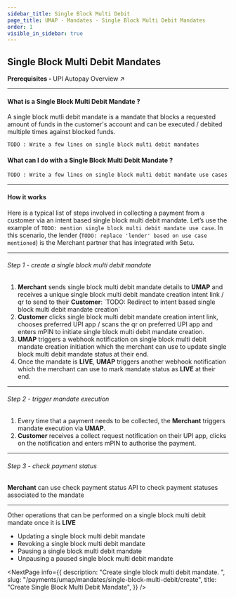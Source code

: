 ```yaml
---
sidebar_title: Single Block Multi Debit
page_title: UMAP - Mandates - Single Block Multi Debit Mandates
order: 1
visible_in_sidebar: true
---
```


## Single Block Multi Debit Mandates

<Card padding="nano" shape="rounded" marginBottom="micro">
    <Text size="medium" marginBottom="none" paddingRight="medium">
        <strong>Prerequisites - </strong>
        <Link href="/payments/umap/mandates">
            UPI Autopay Overview ↗
        </Link>
    </Text>
</Card>

<hr class="primary"/>

#### What is a Single Block Multi Debit Mandate ?

A single block mutli debit mandate is a mandate that blocks a requested amount of funds in the customer's account and can be executed / debited multiple times against blocked funds.

`TODO : Write a few lines on single block multi debit mandates`

#### What can I do with a Single Block Multi Debit Mandate ?

`TODO : Write a few lines on single block multi debit mandate use cases`

<hr class="primary" />

#### How it works

Here is a typical list of steps involved in collecting a payment from a customer via an intent based single block multi debit mandate. Let’s use the example of `TODO: mention single block multi debit mandate use case`. In this scenario, the lender (`TODO: replace 'lender' based on use case mentioned`) is the Merchant partner that has integrated with Setu.

<hr class="primary"/>

###### Step 1 - create a single block multi debit mandate

<ol>
    <li><b>Merchant</b> sends single block multi debit mandate details to <b>UMAP</b> and receives a unique single block multi debit mandate creation intent link / qr to send to their <b>Customer</b>: `TODO: Redirect to intent based single block multi debit mandate creation`</li>
    <li><b>Customer</b> clicks single block multi debit mandate creation intent link, chooses preferred UPI app / scans the qr on preferred UPI app and enters mPIN to initiate single block multi debit mandate creation.</li>
    <li><b>UMAP</b> triggers a webhook notification on single block multi debit mandate creation initiation which the merchant can use to update single block multi debit mandate status at their end.</li>
    <li>Once the mandate is <b>LIVE</b>, <b>UMAP</b> triggers another webhook notification which the merchant can use to mark mandate status as <b>LIVE</b> at their end.</li>
</ol>

<hr class="tertiary"/>

###### Step 2 - trigger mandate execution

<ol>
    <li>Every time that a payment needs to be collected, the <b>Merchant</b> triggers mandate execution via <b>UMAP</b>.</li>
    <li><b>Customer</b> receives a collect request notification on their UPI app, clicks on the notification and enters mPIN to authorise the payment.</li>
</ol>

<hr class="tertiary"/>

###### Step 3 - check payment status

<p><b>Merchant</b> can use check payment status API to check payment statuses associated to the mandate</p>

<hr class="primary"/>

Other operations that can be performed on a single block multi debit mandate once it is <b>LIVE</b>
<ul>
    <li>Updating a single block multi debit mandate</li>
    <li>Revoking a single block multi debit mandate</li>
    <li>Pausing a single block multi debit mandate</li>
    <li>Unpausing a paused single block multi debit mandate</li>
</ul>

<NextPage
    info={{
        description: "Create single block multi debit mandate.  ",
        slug: "/payments/umap/mandates/single-block-multi-debit/create",
        title: "Create Single Block Multi Debit Mandate",
    }}
/>


